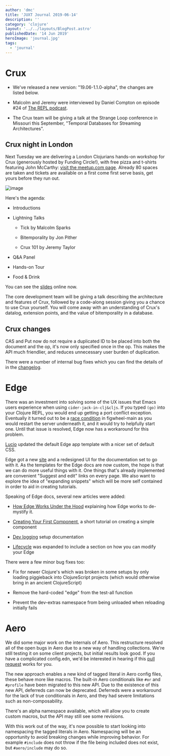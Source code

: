 ```yaml
---
author: 'dmc'
title: 'JUXT Journal 2019-06-14'
description: ''
category: 'clojure'
layout: '../../layouts/BlogPost.astro'
publishedDate: '14 Jun 2019'
heroImage: 'journal.jpg'
tags:
  - 'journal'
---
```



# Crux

- We've released a new version: \"19.06-1.1.0-alpha\", the changes are
  listed below.

- Malcolm and Jeremy were interviewed by Daniel Compton on episode #24
  of [The REPL podcast](https://www.therepl.net/episodes/24/).

- The Crux team will be giving a talk at the Strange Loop conference
  in Missouri this September, \"Temporal Databases for Streaming
  Architectures\".

## Crux night in London

Next Tuesday we are delivering a London Clojurians hands-on workshop for
Crux (generously hosted by Funding Circle!), with free pizza and
t-shirts featuring John McCarthy: [visit the meetup.com
page](https://www.meetup.com/London-Clojurians/events/262005356/).
Already 80 spaces are taken and tickets are available on a first come
first serve basis, get yours before they run out.


<Image alt='image' src={hi} />

Here's the agenda:

- Introductions

- Lightning Talks

  - Tick by Malcolm Sparks

  - Bitemporality by Jon Pither

  - Crux 101 by Jeremy Taylor

- Q&A Panel

- Hands-on Tour

- Food & Drink

You can see the [slides](/crux-workshop-v1.pdf) online now.

The core development team will be giving a talk describing the
architecture and features of Crux, followed by a code-along session
giving you a chance to use Crux yourself. You will come away with an
understanding of Crux's datalog, extension points, and the value of
bitemporality in a database.

## Crux changes

CAS and Put now do not require a duplicated ID to be placed into both
the document and the op, it's now only specified once in the op. This
makes the API much friendlier, and reduces unnecessary user burden of
duplication.

There were a number of internal bug fixes which you can find the details
of in the
[changelog](https://github.com/juxt/crux/blob/b13a98ec8b7ec897d7e1c3738a812c10f88f6224/CHANGELOG.md).

# Edge

There was an investment into solving some of the UX issues that Emacs
users experience when using `cider-jack-in-clj&cljs`. If you typed
`(go)` into your Clojure REPL, you would end up getting a port conflict
exception. Eventually it turned out to be a [race
condition](https://github.com/bhauman/figwheel-main/issues/183) in
figwheel-main as you would restart the server underneath it, and it
would try to helpfully start one. Until that issue is resolved, Edge now
has a workaround for this problem.

[Lucio](https://juxt.pro/people/lda.html) updated the default Edge app
template with a nicer set of default CSS.

Edge got a new [site](https://juxt.pro/edge/) and a redesigned UI for
the documentation set to go with it. As the templates for the Edge docs
are now custom, the hope is that we can do more useful things with it.
One things that's already implemented are convenient \"Suggest and
edit\" links on every page. We also want to explore the idea of
\"expanding snippets\" which will be more self contained in order to aid
in creating tutorials.

Speaking of Edge docs, several new articles were added:

- [How Edge Works Under the
  Hood](https://juxt.pro/edge/docs/under-the-hood.html) explaining how
  Edge works to de-mystify it.

- [Creating Your First
  Component](https://juxt.pro/edge/docs/first-component.html), a short
  tutorial on creating a simple component

- [Dev logging](https://juxt.pro/edge/docs/dev-logging.html) setup
  documentation

- [Lifecycle](https://juxt.pro/edge/docs/lifecycle.html) was expanded
  to include a section on how you can modify your Edge

There were a few minor bug fixes too:

- Fix for newer Clojure's which was broken in some setups by only
  loading piggieback into ClojureScript projects (which would
  otherwise bring in an ancient ClojureScript)

- Remove the hard-coded \"edge\" from the test-all function

- Prevent the dev-extras namespace from being unloaded when reloading
  initially fails

# Aero

We did some major work on the internals of Aero. This restructure
resolved all of the open bugs in Aero due to a new way of handling
collections. We're still testing it on some client projects, but initial
results look good. If you have a complicated config.edn, we'd be
interested in hearing if this [pull
request](https://github.com/juxt/aero/pull/77) works for you.

The new approach enables a new kind of tagged literal in Aero config
files, these behave more like macros. The built-in Aero conditionals
like `#or` and `#profile` have been migrated to this new API. Due to the
existence of this new API, deferreds can now be deprecated. Deferreds
were a workaround for the lack of true conditionals in Aero, and they
had severe limitations such as non-composability.

There's an alpha namespace available, which will allow you to create
custom macros, but the API may still see some revisions.

With this work out of the way, it's now possible to start looking into
namespacing the tagged literals in Aero. Namespacing will be an
opportunity to avoid breaking changes while improving behavior. For
example `#include` does not throw if the file being included does not
exist, but `#aero/include` may do so.
